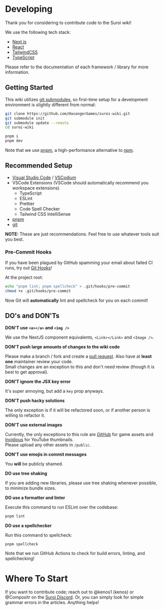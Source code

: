 
# Developing

Thank you for considering to contribute code to the Suroi wiki!

We use the following tech stack:

- [Next.js](https://nextjs.org)
- [React](https://react.dev)
- [TailwindCSS](https://tailwindcss.com)
- [TypeScript](https://www.typescriptlang.org)

Please refer to the documentation of each framework / library for more information.

## Getting Started

This wiki utilizes [git submodules](https://git-scm.com/book/en/v2/Git-Tools-Submodules), so first-time setup for a development environment is slightly different from normal:

```sh
git clone https://github.com/HasangerGames/suroi-wiki.git
git submodule init
git submodule update --remote
cd suroi-wiki

pnpm i
pnpm dev
```

Note that we use [pnpm](https://pnpm.io), a high-performance alternative to [npm](https://npmjs.com).

## Recommended Setup

- [Visual Studio Code](https://code.visualstudio.com) / [VSCodium](https://vscodium.com)
- VSCode Extensions (VSCode should automatically recommend you workspace extensions)
  - TypeScript
  - ESLint
  - Prettier
  - Code Spell Checker
  - Tailwind CSS IntelliSense
- [pnpm](https://pnpm.io)
- [git](https://git-scm.com)

**NOTE:** These are just recommendations. Feel free to use whatever tools suit you best.

### Pre-Commit Hooks

If you have been plagued by GitHub spamming your email about failed CI runs, try out [Git Hooks](https://git-scm.com/book/en/v2/Customizing-Git-Git-Hooks)!

At the project root:

```sh
echo "pnpm lint; pnpm spellcheck" > .git/hooks/pre-commit
chmod +x .git/hooks/pre-commit
```

Now Git will **automatically** lint and spellcheck for you on each commit!

## DO's and DON'Ts

**DON'T use `<a></a>` and `<img />`**

We use the NextJS component equivalents, `<Link></Link>` and `<Image />`.

**DON'T push large amounts of changes to the wiki code**

Please make a branch / fork and create a [pull request](https://docs.github.com/en/pull-requests/collaborating-with-pull-requests/proposing-changes-to-your-work-with-pull-requests/creating-a-pull-request). Also have at **least one** maintainer review your code.<br/>
Small changes are an exception to this and don't need review (though it is best to get approval).

**DON'T ignore the JSX key error**

It's super annoying, but add a `key` prop anyways.

**DON'T push hacky solutions**

The only exception is if it will be refactored soon, or if another person is willing to refactor it.

**DON'T use external images**

Currently, the only exceptions to this rule are [GitHub](https://github.com) for game assets and [Invidious](https://invidious.io) for YouTube thumbnails.<br/>Please upload any other assets in `/public`.

**DON'T use emojis in commit messages**

You **will** be publicly shamed.

**DO use tree shaking**

If you are adding new libraries, please use tree shaking whenever possible, to minimize bundle sizes.

**DO use a formatter and linter**

Execute this command to run ESLint over the codebase:

```sh
pnpm lint
```

**DO use a spellchecker**

Run this command to spellcheck:

```sh
pnpm spellcheck
```

<GenericNotice emote="bleh">
  Note that we run GitHub Actions to check for build errors, linting, and
  spellchecking!
</GenericNotice>

# Where To Start

If you want to contribute code; reach out to @kenos1 (kenos) or @Compositr on the [Suroi Discord](https://discord.gg/suroi). Or, you can simply look for simple grammar errors in the articles. Anything helps!
